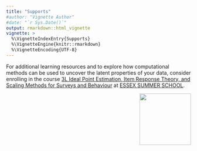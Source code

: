 ```yaml
---
title: "Supports"
#author: "Vignette Author"
#date: "`r Sys.Date()`"
output: rmarkdown::html_vignette
vignette: >
  %\VignetteIndexEntry{Supports}
  %\VignetteEngine{knitr::rmarkdown}
  %\VignetteEncoding{UTF-8}
---
```



For additional learning resources and to explore how computational methods can be used to uncover the latent properties of your data, consider enrolling in the course [3L Ideal Point Estimation, Item Response Theory, and Scaling Methods for Surveys and Behaviour](https://essexsummerschool.com/summer-school-facts/courses/ess-2024-course-list/3l-ideal-point-estimation-item-response-theory-and-scaling-methods/) at [ESSEX SUMMER SCHOOL](https://essexsummerschool.com/). 

<img src="https://raw.githack.com/uniofessex/asmcjr/master/man/figures/esslogo.png" width="140" align="right" /> <br /> 